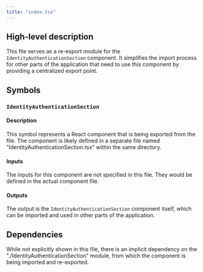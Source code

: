 ```yaml
---
title: "index.tsx"
---
```


## High-level description

This file serves as a re-export module for the `IdentityAuthenticationSection` component. It simplifies the import process for other parts of the application that need to use this component by providing a centralized export point.

## Symbols

### `IdentityAuthenticationSection`

#### Description

This symbol represents a React component that is being exported from the file. The component is likely defined in a separate file named "IdentityAuthenticationSection.tsx" within the same directory.

#### Inputs

The inputs for this component are not specified in this file. They would be defined in the actual component file.

#### Outputs

The output is the `IdentityAuthenticationSection` component itself, which can be imported and used in other parts of the application.

## Dependencies

While not explicitly shown in this file, there is an implicit dependency on the "./IdentityAuthenticationSection" module, from which the component is being imported and re-exported.